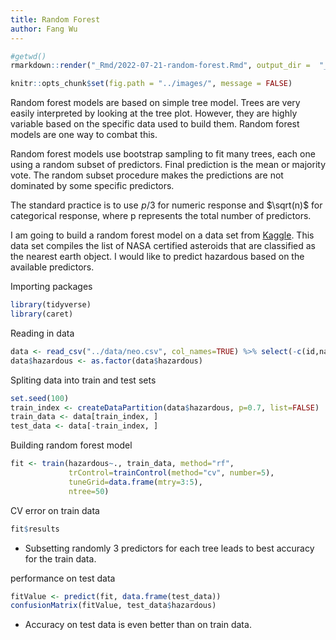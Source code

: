 ```yaml
---
title: Random Forest
author: Fang Wu
---
```


```r
#getwd()
rmarkdown::render("_Rmd/2022-07-21-random-forest.Rmd", output_dir =  "_posts/", output_format = "github_document", output_options = list(html_preview=FALSE))
```

```r
knitr::opts_chunk$set(fig.path = "../images/", message = FALSE)
```


Random forest models are based on simple tree model. Trees are very easily interpreted by looking at the tree plot. However, they are highly variable based on the specific data used to build them. Random forest models are one way to combat this.

Random forest models use bootstrap sampling to fit many trees, each one using a random subset of predictors. Final prediction is the mean or majority vote. The random subset procedure makes the predictions are not dominated by some specific predictors.

The standard practice is to use $p/3$ for numeric response and $\sqrt(n)$ for categorical response, where p represents the total number of predictors. 

I am going to build a random forest model on a data set from [Kaggle](https://www.kaggle.com/datasets/sameepvani/nasa-nearest-earth-objects). This data set compiles the list of NASA certified asteroids that are classified as the nearest earth object. I would like to predict hazardous based on the available predictors.

Importing packages

```r
library(tidyverse)
library(caret)
```

Reading in data

```r
data <- read_csv("../data/neo.csv", col_names=TRUE) %>% select(-c(id,name, orbiting_body))
data$hazardous <- as.factor(data$hazardous)
```

Spliting data into train and test sets

```r
set.seed(100)
train_index <- createDataPartition(data$hazardous, p=0.7, list=FALSE)
train_data <- data[train_index, ]
test_data <- data[-train_index, ]
```

Building random forest model

```r
fit <- train(hazardous~., train_data, method="rf",
             trControl=trainControl(method="cv", number=5),
             tuneGrid=data.frame(mtry=3:5),
             ntree=50)
```

CV error on train data

```r
fit$results
```

* Subsetting randomly 3 predictors for each tree leads to best accuracy for the train data.

performance on test data

```r
fitValue <- predict(fit, data.frame(test_data))
confusionMatrix(fitValue, test_data$hazardous)
```

* Accuracy on test data is even better than on train data. 